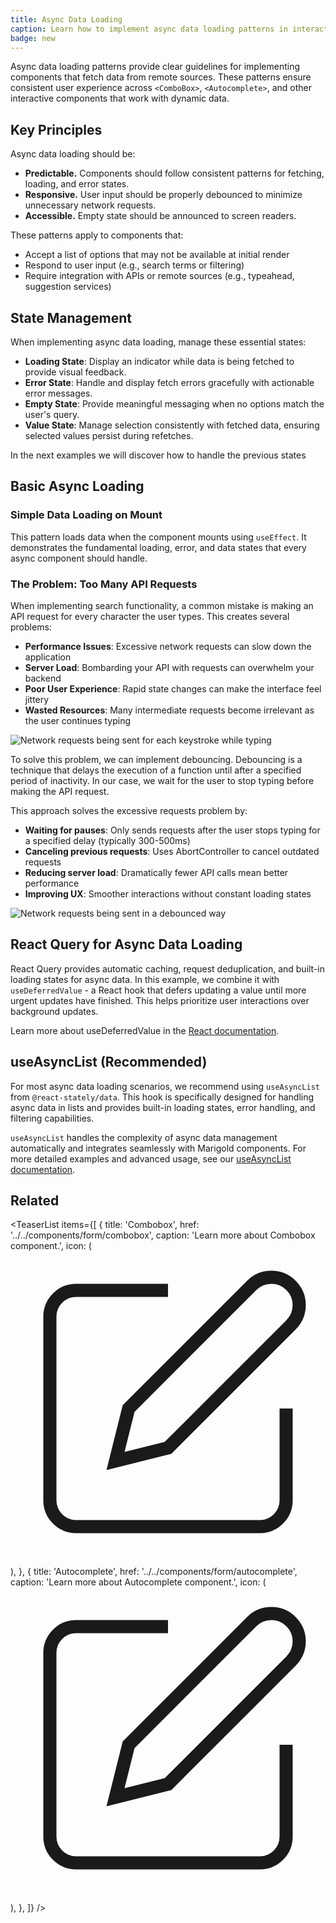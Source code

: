 ```yaml
---
title: Async Data Loading
caption: Learn how to implement async data loading patterns in interactive components.
badge: new
---
```


Async data loading patterns provide clear guidelines for implementing components that fetch data from remote sources. These patterns ensure consistent user experience across `<ComboBox>`, `<Autocomplete>`, and other interactive components that work with dynamic data.

## Key Principles

Async data loading should be:

- **Predictable.** Components should follow consistent patterns for fetching, loading, and error states.
- **Responsive.** User input should be properly debounced to minimize unnecessary network requests.
- **Accessible.** Empty state should be announced to screen readers.

These patterns apply to components that:

- Accept a list of options that may not be available at initial render
- Respond to user input (e.g., search terms or filtering)
- Require integration with APIs or remote sources (e.g., typeahead, suggestion services)

## State Management

When implementing async data loading, manage these essential states:

- **Loading State**: Display an indicator while data is being fetched to provide visual feedback.
- **Error State**: Handle and display fetch errors gracefully with actionable error messages.
- **Empty State**: Provide meaningful messaging when no options match the user's query.
- **Value State**: Manage selection consistently with fetched data, ensuring selected values persist during refetches.

In the next examples we will discover how to handle the previous states

## Basic Async Loading

### Simple Data Loading on Mount

This pattern loads data when the component mounts using `useEffect`. It demonstrates the fundamental loading, error, and data states that every async component should handle.

<ComponentDemo file="./basic-async-loading.demo.tsx" />

### The Problem: Too Many API Requests

When implementing search functionality, a common mistake is making an API request for every character the user types. This creates several problems:

- **Performance Issues**: Excessive network requests can slow down the application
- **Server Load**: Bombarding your API with requests can overwhelm your backend
- **Poor User Experience**: Rapid state changes can make the interface feel jittery
- **Wasted Resources**: Many intermediate requests become irrelevant as the user continues typing

<Image
  src="/excessive-requests.gif"
  alt="Network requests being sent for each keystroke while typing"
  width={800}
  height={400}
  className="mx-auto block"
/>

To solve this problem, we can implement debouncing. Debouncing is a technique that delays the execution of a function until after a specified period of inactivity. In our case, we wait for the user to stop typing before making the API request.

<ComponentDemo file="./debounced-search.demo.tsx" />

This approach solves the excessive requests problem by:

- **Waiting for pauses**: Only sends requests after the user stops typing for a specified delay (typically 300-500ms)
- **Canceling previous requests**: Uses AbortController to cancel outdated requests
- **Reducing server load**: Dramatically fewer API calls mean better performance
- **Improving UX**: Smoother interactions without constant loading states

<Image
  src="/debounced-requests.gif"
  alt="Network requests being sent in a debounced way"
  width={800}
  height={400}
  className="mx-auto block"
/>

## React Query for Async Data Loading

React Query provides automatic caching, request deduplication, and built-in loading states for async data. In this example, we combine it with `useDeferredValue` - a React hook that defers updating a value until more urgent updates have finished. This helps prioritize user interactions over background updates.

Learn more about useDeferredValue in the [React documentation](https://react.dev/reference/react/useDeferredValue).

<ComponentDemo file="./react-query-basic.demo.tsx" />

## useAsyncList (Recommended)

For most async data loading scenarios, we recommend using `useAsyncList` from `@react-stately/data`. This hook is specifically designed for handling async data in lists and provides built-in loading states, error handling, and filtering capabilities.

<ComponentDemo file="./use-async-list.demo.tsx" />

`useAsyncList` handles the complexity of async data management automatically and integrates seamlessly with Marigold components. For more detailed examples and advanced usage, see our [useAsyncList documentation](/components/hooks-and-utils/useAsyncListData).

## Related

<TeaserList
  items={[
    {
      title: 'Combobox',
      href: '../../components/form/combobox',
      caption: 'Learn more about Combobox component.',
      icon: (
        <svg
          xmlns="http://www.w3.org/2000/svg"
          width={24}
          height={24}
          viewBox="0 0 24 24"
          fill="none"
          stroke="currentColor"
          strokeWidth={2}
          strokeLinecap="round"
          strokeLinejoin="round"
        >
          <path d="M12 3H5a2 2 0 00-2 2v14a2 2 0 002 2h14a2 2 0 002-2v-7" />
          <path d="M18.375 2.625a2.121 2.121 0 113 3L12 15l-4 1 1-4z" />
        </svg>
      ),
    },
    {
      title: 'Autocomplete',
      href: '../../components/form/autocomplete',
      caption: 'Learn more about Autocomplete component.',
      icon: (
        <svg
          xmlns="http://www.w3.org/2000/svg"
          width={24}
          height={24}
          viewBox="0 0 24 24"
          fill="none"
          stroke="currentColor"
          strokeWidth={2}
          strokeLinecap="round"
          strokeLinejoin="round"
        >
          <path d="M12 3H5a2 2 0 00-2 2v14a2 2 0 002 2h14a2 2 0 002-2v-7" />
          <path d="M18.375 2.625a2.121 2.121 0 113 3L12 15l-4 1 1-4z" />
        </svg>
      ),
    },
  ]}
/>
